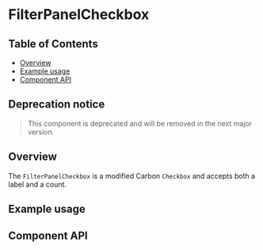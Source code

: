 
# FilterPanelCheckbox

## Table of Contents

- [Overview](#overview)
- [Example usage](#example-usage)
- [Component API](#component-api)

## Deprecation notice

> This component is deprecated and will be removed in the next major version.

## Overview

The `FilterPanelCheckbox` is a modified Carbon `Checkbox` and accepts both a
label and a count.

## Example usage

<Canvas>
  <Story of={FilterPanelCheckboxStories.Default} />
</Canvas>

## Component API

<Controls />
